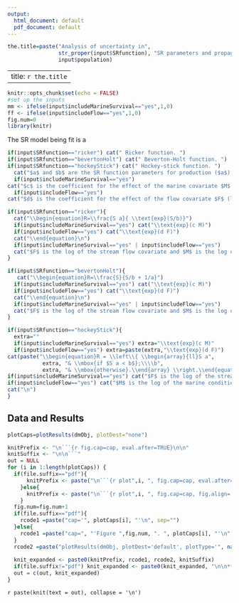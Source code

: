```yaml
---
output:
  html_document: default
  pdf_document: default
---
```


```r
the.title=paste("Analysis of uncertainty in",
                str_proper(input$SRfunction), "SR parameters and propagation to VRAP RERs for the",
                input$population)
```
---
title: `r the.title`
---

```r
knitr::opts_chunk$set(echo = FALSE)
#set up the inputs
mm <- ifelse(input$includeMarineSurvival=="yes",1,0)
ff <- ifelse(input$includeFlow=="yes",1,0)
fig.num=0
library(knitr)
```
<!--
#This file is not called directly.  Rather is it called when Report1() is called
#the vars, population, input, dat, tDat, result, would have been defined by the Report1() call
#this file is called using the environment of the Report1() call, thus the file knows of the vars
-->

The SR model being fit is a 
```r
if(input$SRfunction=="ricker") cat(" Ricker function. ")
if(input$SRfunction=="bevertonHolt") cat(" Beverton-Holt function. ")
if(input$SRfunction=="hockeyStick") cat(" Hockey-stick function. ")
  cat("$a$ and $b$ are the SR function parameters for production ($a$) and capacity ($b$).")
  if(input$includeMarineSurvival=="yes") 
cat("$c$ is the coefficient for the effect of the marine covariate $M$ (log-scale) on survival.")
  if(input$includeFlow=="yes") 
cat("$d$ is the coefficient for the effect of the flow covariate $F$ (log-scale) on survival.")
```

```r
if(input$SRfunction=="ricker"){
  cat("\\begin{equation}R=\\frac{S a}{ \\text{exp}(S/b)}")
  if(input$includeMarineSurvival=="yes") cat("\\text{exp}(c M)")
  if(input$includeFlow=="yes") cat("\\text{exp}(d F)")
  cat("\\end{equation}\n")
  if(input$includeMarineSurvival=="yes" | input$includeFlow=="yes")
  cat("$F$ is the log of the stream flow covariate and $M$ is the log of the marine condition index covariate.\n\n")
}
```

```r
if(input$SRfunction=="bevertonHolt"){
   cat("\\begin{equation}R=\\frac{S}{S/b + 1/a}")
  if(input$includeMarineSurvival=="yes") cat("\\text{exp}(c M)")
  if(input$includeFlow=="yes") cat("\\text{exp}(d F)")
  cat("\\end{equation}\n")
  if(input$includeMarineSurvival=="yes" | input$includeFlow=="yes")
  cat("$F$ is the log of the stream flow covariate and $M$ is the log of the marine condition index covariate.\n\n")
}
```

```r
if(input$SRfunction=="hockeyStick"){
  extra=""
  if(input$includeMarineSurvival=="yes") extra="\\text{exp}(c M)"
  if(input$includeFlow=="yes") extra=paste(extra,"\\text{exp}(d F)")
cat(paste("\\begin{equation}R = \\left\\{ \\begin{array}{ll}S a", 
           extra, "& \\mbox{if $S a < b$};\\\\b", 
           extra, "& \\mbox{otherwise}.\\end{array} \\right.\\end{equation}\n"))
if(input$includeMarineSurvival=="yes") cat("$F$ is the log of the stream flow covariate. ")
if(input$includeFlow=="yes") cat("$M$ is the log of the marine condition index covariate.")
cat("\n")
}
```

## Data and Results

```r
plotCaps=plotResults(dmObj, plotDest="none")
```

```r
knitPrefix <- "\n```{r fig.cap=cap, eval.after=TRUE}\n\n"
knitSuffix <- "\n\n```"
out = NULL
for (i in 1:length(plotCaps)) {
  if(file.suffix=="pdf"){
      knitPrefix <- paste("\n```{r plot",i, ", fig.cap=cap, eval.after=TRUE}\n\n",sep="")
    }else{
      knitPrefix <- paste("\n```{r plot",i, ", fig.cap=cap, fig.align='center', eval.after=TRUE}\n\n",sep="")
    }
  fig.num=fig.num+1
  if(file.suffix=="pdf"){
    rcode1 =paste("cap='", plotCaps[i], "'\n", sep="")
  }else{
    rcode1 =paste("cap=", "'Figure ",fig.num, ". ", plotCaps[i], "'\n", sep="")
  }
  rcode2 =paste("plotResults(dmObj, plotDest='default', plotType='", names(plotCaps)[i], "')\n", sep="")
  
  knit_expanded <- paste0(knitPrefix, rcode1, rcode2, knitSuffix)
  if(file.suffix!="pdf") knit_expanded <- paste0(knit_expanded, "\n\n******\n\n")
  out = c(out, knit_expanded)
}
```


`r paste(knit(text = out), collapse = '\n')`
